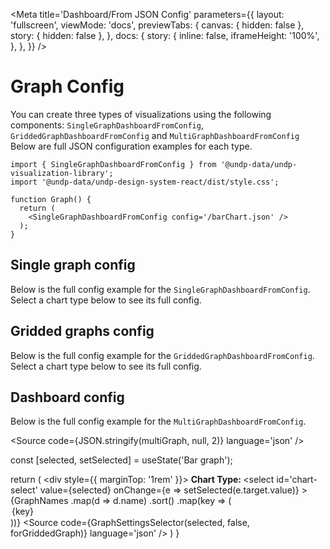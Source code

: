 
<Meta
  title='Dashboard/From JSON Config'
  parameters={{
    layout: 'fullscreen',
    viewMode: 'docs',
    previewTabs: {
      canvas: { hidden: false },
      story: { hidden: false },
    },
    docs: {
      story: {
        inline: false,
        iframeHeight: '100%',
      },
    },
  }}
/>

# Graph Config

You can create three types of visualizations using the following components: `SingleGraphDashboardFromConfig`, `GriddedGraphDashboardFromConfig` and `MultiGraphDashboardFromConfig`
Below are full JSON configuration examples for each type.

```tsx
import { SingleGraphDashboardFromConfig } from '@undp-data/undp-visualization-library';
import '@undp-data/undp-design-system-react/dist/style.css';

function Graph() {
  return (
    <SingleGraphDashboardFromConfig config='/barChart.json' />
  );
}

```

## Single graph config

Below is the full config example for the `SingleGraphDashboardFromConfig`. Select a chart type below to see its full config.

<ConfigFilesDropdown forGriddedGraph={false} />

## Gridded graphs config

Below is the full config example for the `GriddedGraphDashboardFromConfig`. Select a chart type below to see its full config.

<ConfigFilesDropdown forGriddedGraph />

## Dashboard config

Below is the full config example for the `MultiGraphDashboardFromConfig`.

<Source code={JSON.stringify(multiGraph, null, 2)} language='json' />


  const [selected, setSelected] = useState('Bar graph');

  return (
    <div style={{ marginTop: '1rem' }}>
      <label htmlFor='chart-select'>
        <strong>Chart Type: </strong>
      </label>
      <select
        id='chart-select'
        value={selected}
        onChange={e => setSelected(e.target.value)}
      >
        {GraphNames
          .map(d => d.name)
          .sort()
          .map(key => (
            <option key={key} value={key}>
              {key}
            </option>
        ))}
      </select>
      <Source
        code={GraphSettingsSelector(selected, false, forGriddedGraph)}
        language='json'
      />
    </div>
  )
}